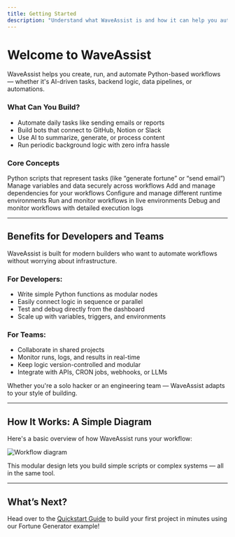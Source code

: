 ```yaml
---
title: Getting Started
description: "Understand what WaveAssist is and how it can help you automate workflows with ease."
---
```


# Welcome to WaveAssist

WaveAssist helps you create, run, and automate Python-based workflows — whether it's AI-driven tasks, backend logic, data pipelines, or automations.

### What Can You Build?

- Automate daily tasks like sending emails or reports
- Build bots that connect to GitHub, Notion or Slack
- Use AI to summarize, generate, or process content
- Run periodic background logic with zero infra hassle

### Core Concepts

<CardGroup cols={2}>
  <Card title="Nodes" icon="diagram-project" href="./core-concepts/nodes">
    Python scripts that represent tasks (like “generate fortune” or “send email”)
  </Card>
  <Card title="Data" icon="database" href="./core-concepts/data">
    Manage variables and data securely across workflows
  </Card>
  <Card title="Packages" icon="box" href="./core-concepts/packages">
    Add and manage dependencies for your workflows
  </Card>
  <Card title="Environments" icon="cubes" href="./core-concepts/environments">
    Configure and manage different runtime environments
  </Card>
  <Card title="Deployments" icon="cloud" href="./core-concepts/deployments">
    Run and monitor workflows in live environments
  </Card>
  <Card title="Logs" icon="file-lines" href="./core-concepts/logs">
    Debug and monitor workflows with detailed execution logs
  </Card>
</CardGroup>

---

## Benefits for Developers and Teams

WaveAssist is built for modern builders who want to automate workflows without worrying about infrastructure.

### For Developers:
- Write simple Python functions as modular nodes
- Easily connect logic in sequence or parallel
- Test and debug directly from the dashboard
- Scale up with variables, triggers, and environments

### For Teams:
- Collaborate in shared projects
- Monitor runs, logs, and results in real-time
- Keep logic version-controlled and modular
- Integrate with APIs, CRON jobs, webhooks, or LLMs

Whether you're a solo hacker or an engineering team — WaveAssist adapts to your style of building.

---

## How It Works: A Simple Diagram

Here's a basic overview of how WaveAssist runs your workflow:

<Frame caption="Basic Workflow Diagram (Conceptual)">
  <img src="/images/how_it_works_WaveAssist.png" alt="Workflow diagram" />
</Frame>

This modular design lets you build simple scripts or complex systems — all in the same tool.

---

## What’s Next?

Head over to the [Quickstart Guide](./quickstart) to build your first project in minutes using our Fortune Generator example!
